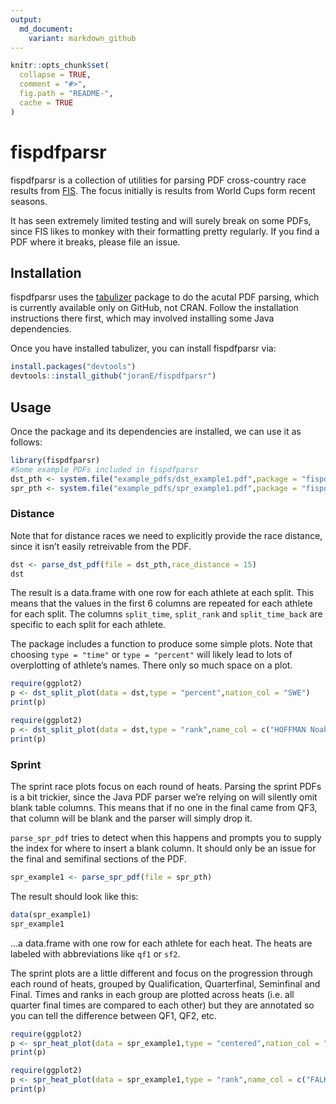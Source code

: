 ```yaml
---
output:
  md_document:
    variant: markdown_github
---
```


<!-- README.md is generated from README.Rmd. Please edit that file -->

```r
knitr::opts_chunk$set(
  collapse = TRUE,
  comment = "#>",
  fig.path = "README-",
  cache = TRUE
)
```

# fispdfparsr

fispdfparsr is a collection of utilities for parsing PDF cross-country race results from [FIS](http://data.fis-ski.com). The
focus initially is results from World Cups form recent seasons.

It has seen extremely limited testing and will surely break on some PDFs, since FIS likes to monkey with their formatting
pretty regularly. If you find a PDF where it breaks, please file an issue.

## Installation

fispdfparsr uses the [tabulizer](https://github.com/ropenscilabs/tabulizer) package to do the acutal PDF parsing, which is currently
available only on GitHub, not CRAN. Follow the installation instructions there first, which may involved installing some Java dependencies.

Once you have installed tabulizer, you can install fispdfparsr via:

```r
install.packages("devtools")
devtools::install_github("joranE/fispdfparsr")
```
## Usage

Once the package and its dependencies are installed, we can use it as follows:

```r
library(fispdfparsr)
#Some example PDFs included in fispdfparsr
dst_pth <- system.file("example_pdfs/dst_example1.pdf",package = "fispdfparsr")
spr_pth <- system.file("example_pdfs/spr_example1.pdf",package = "fispdfparsr")
```

### Distance

Note that for distance races we need to explicitly provide the race distance,
since it isn't easily retreivable from the PDF.

```r
dst <- parse_dst_pdf(file = dst_pth,race_distance = 15)
dst
```

The result is a data.frame with one row for each athlete at each split. This means that the values in the first
6 columns are repeated for each athlete for each split. The columns `split_time`, `split_rank` and `split_time_back`
are specific to each split for each athlete.

The package includes a function to produce some simple plots. Note that choosing `type = "time"` or
`type = "percent"` will likely lead to lots of overplotting of athlete's names. There only so much space on a plot.

```r
require(ggplot2)
p <- dst_split_plot(data = dst,type = "percent",nation_col = "SWE")
print(p)
```

```r
require(ggplot2)
p <- dst_split_plot(data = dst,type = "rank",name_col = c("HOFFMAN Noah","HARVEY Alex"))
print(p)
```

### Sprint

The sprint race plots focus on each round of heats. Parsing the sprint PDFs is a bit trickier,
since the Java PDF parser we're relying on will silently omit blank table columns. This means that
if no one in the final came from QF3, that column will be blank and the parser will simply drop it.

`parse_spr_pdf` tries to detect when this happens and prompts you to supply the index for where to insert 
a blank column. It should only be an issue for the final and semifinal sections of the PDF.

```r
spr_example1 <- parse_spr_pdf(file = spr_pth)
```

The result should look like this:

```r
data(spr_example1)
spr_example1
```

...a data.frame with one row for each athlete for each heat. The heats are labeled with abbreviations like `qf1` 
or `sf2`.

The sprint plots are a little different and focus on the progression through each round of heats, grouped by
Qualification, Quarterfinal, Seminfinal and Final. Times and ranks in each group are plotted across heats (i.e. all
quarter final times are compared to each other) but they are annotated so you can tell the difference between QF1, QF2,
etc.

```r
require(ggplot2)
p <- spr_heat_plot(data = spr_example1,type = "centered",nation_col = "SWE")
print(p)
```

```r
require(ggplot2)
p <- spr_heat_plot(data = spr_example1,type = "rank",name_col = c("FALK Hanna","HAGA Ragnhild"))
print(p)
```
